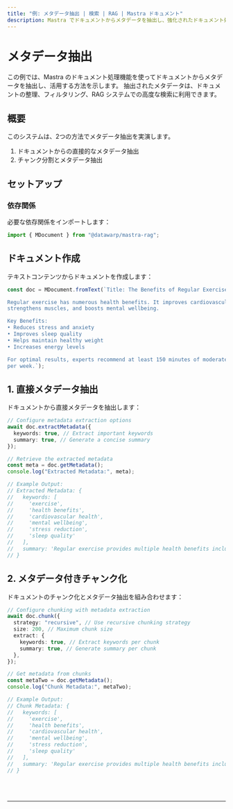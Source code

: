 ```yaml
---
title: "例: メタデータ抽出 | 検索 | RAG | Mastra ドキュメント"
description: Mastra でドキュメントからメタデータを抽出し、強化されたドキュメント処理と検索に活用する例。
---
```



# メタデータ抽出

この例では、Mastra のドキュメント処理機能を使ってドキュメントからメタデータを抽出し、活用する方法を示します。
抽出されたメタデータは、ドキュメントの整理、フィルタリング、RAG システムでの高度な検索に利用できます。

## 概要

このシステムは、2つの方法でメタデータ抽出を実演します。

1. ドキュメントからの直接的なメタデータ抽出
2. チャンク分割とメタデータ抽出

## セットアップ

### 依存関係

必要な依存関係をインポートします：

```typescript copy showLineNumbers filename="src/index.ts"
import { MDocument } from "@datawarp/mastra-rag";
```

## ドキュメント作成

テキストコンテンツからドキュメントを作成します：

```typescript copy showLineNumbers{3} filename="src/index.ts"
const doc = MDocument.fromText(`Title: The Benefits of Regular Exercise

Regular exercise has numerous health benefits. It improves cardiovascular health, 
strengthens muscles, and boosts mental wellbeing.

Key Benefits:
• Reduces stress and anxiety
• Improves sleep quality
• Helps maintain healthy weight
• Increases energy levels

For optimal results, experts recommend at least 150 minutes of moderate exercise 
per week.`);
```

## 1. 直接メタデータ抽出

ドキュメントから直接メタデータを抽出します：

```typescript copy showLineNumbers{17} filename="src/index.ts"
// Configure metadata extraction options
await doc.extractMetadata({
  keywords: true, // Extract important keywords
  summary: true, // Generate a concise summary
});

// Retrieve the extracted metadata
const meta = doc.getMetadata();
console.log("Extracted Metadata:", meta);

// Example Output:
// Extracted Metadata: {
//   keywords: [
//     'exercise',
//     'health benefits',
//     'cardiovascular health',
//     'mental wellbeing',
//     'stress reduction',
//     'sleep quality'
//   ],
//   summary: 'Regular exercise provides multiple health benefits including improved cardiovascular health, muscle strength, and mental wellbeing. Key benefits include stress reduction, better sleep, weight management, and increased energy. Recommended exercise duration is 150 minutes per week.'
// }
```

## 2. メタデータ付きチャンク化

ドキュメントのチャンク化とメタデータ抽出を組み合わせます：

```typescript copy showLineNumbers{40} filename="src/index.ts"
// Configure chunking with metadata extraction
await doc.chunk({
  strategy: "recursive", // Use recursive chunking strategy
  size: 200, // Maximum chunk size
  extract: {
    keywords: true, // Extract keywords per chunk
    summary: true, // Generate summary per chunk
  },
});

// Get metadata from chunks
const metaTwo = doc.getMetadata();
console.log("Chunk Metadata:", metaTwo);

// Example Output:
// Chunk Metadata: {
//   keywords: [
//     'exercise',
//     'health benefits',
//     'cardiovascular health',
//     'mental wellbeing',
//     'stress reduction',
//     'sleep quality'
//   ],
//   summary: 'Regular exercise provides multiple health benefits including improved cardiovascular health, muscle strength, and mental wellbeing. Key benefits include stress reduction, better sleep, weight management, and increased energy. Recommended exercise duration is 150 minutes per week.'
// }
```

<br />
<br />
<hr className="dark:border-[#404040] border-gray-300" />
<br />
<br />
<GithubLink
  link={
    "https://github.com/mastra-ai/mastra/blob/main/examples/basics/rag/metadata-extraction"
  }
/>

